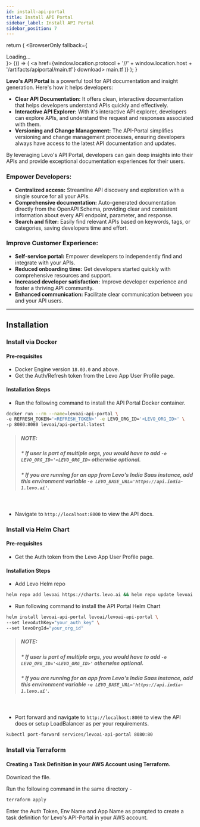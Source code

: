 ```yaml
---
id: install-api-portal
title: Install API Portal
sidebar_label: Install API Portal
sidebar_position: 7
---
```



  return (
    <BrowserOnly fallback={<div>Loading...</div>}>
      {() => (
        <a href={window.location.protocol + '//' + window.location.host + '/artifacts/apiportal/main.tf'} download> main.tf </a>
      )}
    </BrowserOnly>
  );
}

**Levo's API Portal** is a powerful tool for API documentation and insight generation. Here's how it helps developers:

- **Clear API Documentation:** It offers clean, interactive documentation that helps developers understand APIs quickly and effectively.
- **Interactive API Explorer:** With it's interactive API explorer, developers can explore APIs, and understand the request and responses associated with them.
- **Versioning and Change Management:** The API-Portal simplifies versioning and change management processes, ensuring developers always have access to the latest API documentation and updates.

By leveraging Levo's API Portal, developers can gain deep insights into their APIs and provide exceptional documentation experiences for their users.

### Empower Developers:

- **Centralized access:** Streamline API discovery and exploration with a single source for all your APIs.
- **Comprehensive documentation:** Auto-generated documentation directly from the OpenAPI Schema, providing clear and consistent information about every API endpoint, parameter, and response.
- **Search and filter:** Easily find relevant APIs based on keywords, tags, or categories, saving developers time and effort.

### Improve Customer Experience:

- **Self-service portal:** Empower developers to independently find and integrate with your APIs.
- **Reduced onboarding time:** Get developers started quickly with comprehensive resources and support.
- **Increased developer satisfaction:** Improve developer experience and foster a thriving API community.
- **Enhanced communication:** Facilitate clear communication between you and your API users.

---------------------------------

## Installation

### Install via Docker

#### Pre-requisites
- Docker Engine version `18.03.0` and above.
- Get the Auth/Refresh token from the Levo App User Profile page.


#### Installation Steps

- Run the following command to install the API Portal Docker container.

```bash
docker run --rm --name=levoai-api-portal \
-e REFRESH_TOKEN='<REFRESH_TOKEN>' -e LEVO_ORG_ID='<LEVO_ORG_ID>' \
-p 8080:8080 levoai/api-portal:latest
```

> ##### **_NOTE:_**
> ##### * If user is part of multiple orgs, you would have to add `-e LEVO_ORG_ID='<LEVO_ORG_ID>` otherwise optional.
> ##### * If you are running for an app from Levo's India Saas instance, add this environment variable `-e LEVO_BASE_URL='https://api.india-1.levo.ai'`.

<br/>

- Navigate to `http://localhost:8000` to view the API docs.


### Install via Helm Chart

#### Pre-requisites
- Get the Auth token from the Levo App User Profile page.

#### Installation Steps
- Add Levo Helm repo

```bash
helm repo add levoai https://charts.levo.ai && helm repo update levoai
```

- Run following command to install the API Portal Helm Chart

```bash
helm install levoai-api-portal levoai/levoai-api-portal \
--set levoAuthKey="your_auth_key" \
--set levoOrgId="your_org_id"
```

> ##### **_NOTE:_**
> ##### * If user is part of multiple orgs, you would have to add `-e LEVO_ORG_ID='<LEVO_ORG_ID>'` otherwise optional.
> ##### * If you are running for an app from Levo's India Saas instance, add this environment variable `-e LEVO_BASE_URL='https://api.india-1.levo.ai'`.

<br/>

- Port forward and navigate to `http://localhost:8000` to view the API docs or setup LoadBalancer as per your requirements.

```bash
kubectl port-forward services/levoai-api-portal 8080:80
```

### Install via Terraform

#### Creating a Task Definition in your AWS Account using Terraform.

Download the <DownloadMainTF/> file.

Run the following command in the same directory - 

```bash
terraform apply
```

Enter the Auth Token, Env Name and App Name as prompted to create a task definition for Levo's API-Portal in your AWS account.